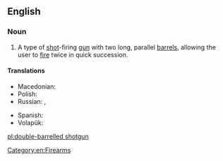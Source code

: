 ==English==
{{wikipedia}}

===Noun===
{{en-noun|head=[[double-barrelled]] [[shotgun]]}}

# A type of [[shot]]-firing [[gun]] with two long, parallel [[barrel]]s, allowing the user to [[fire]] twice in quick succession.

====Translations====
{{trans-top|type of shot-firing gun}}
* Macedonian: {{t-|mk|двоцевка|tr=dvócevka|f}}
* Polish: {{t+|pl|dubeltówka|f}}
* Russian: {{t-|ru|двуство́льное ружьё|n|sc=Cyrl|tr=dvustvól'noje ruž'jó}}, {{t+|ru|двуство́лка|f|sc=Cyrl|tr=dvustvólka}}
{{trans-mid}}
* Spanish: {{t-|es|escopeta de dos cañones|f}}
* Volapük: {{t-|vo|telrüdedagün}}
{{trans-bottom}}

[[Category:en:Firearms]]

[[pl:double-barrelled shotgun]]